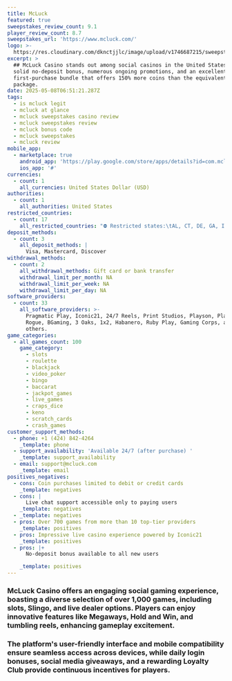 ```yaml
---
title: McLuck
featured: true
sweepstakes_review_count: 9.1
player_review_count: 8.7
sweepstakes_url: 'https://www.mcluck.com/'
logo: >-
  https://res.cloudinary.com/dknctjjlc/image/upload/v1746687215/sweepstakes/mcluck_casino_gyexsh.svg
excerpt: >
  ## McLuck Casino stands out among social casinos in the United States with a
  solid no-deposit bonus, numerous ongoing promotions, and an excellent
  first-purchase bundle that offers 150% more coins than the equivalent regular
  package.
date: 2025-05-08T06:51:21.287Z
tags:
  - is mcluck legit
  - mcluck at glance
  - mcluck sweepstakes casino review
  - mcluck sweepstakes review
  - mcluck bonus code
  - mcluck sweepstakes
  - mcluck review
mobile_app:
  - marketplace: true
    android_app: 'https://play.google.com/store/apps/details?id=com.mcluck&hl=en'
    ios_app: '#'
currencies:
  - count: 1
    all_currencies: United States Dollar (USD)
authorities:
  - count: 1
    all_authorities: United States
restricted_countries:
  - count: 17
    all_restricted_countries: "⛔️ Restricted states:\tAL, CT, DE, GA, ID, KY, LA, MD, MI, MS, MT, NV, NY, NJ, OH, WA, WV "
deposit_methods:
  - count: 3
    all_deposit_methods: |
      Visa, Mastercard, Discover 
withdrawal_methods:
  - count: 2
    all_withdrawal_methods: Gift card or bank transfer
    withdrawal_limit_per_month: NA
    withdrawal_limit_per_week: NA
    withdrawal_limit_per_day: NA
software_providers:
  - count: 33
    all_software_providers: >-
      Pragmatic Play, Iconic21, 24/7 Reels, Print Studios, Playson, Playtech,
      Rogue, BGaming, 3 Oaks, 1x2, Habanero, Ruby Play, Gaming Corps, and
      others.
game_categories:
  - all_games_count: 100
    game_category:
      - slots
      - roulette
      - blackjack
      - video_poker
      - bingo
      - baccarat
      - jackpot_games
      - live_games
      - craps_dice
      - keno
      - scratch_cards
      - crash_games
customer_support_methods:
  - phone: +1 (424) 842-4264
    _template: phone
  - support_availability: 'Available 24/7 (after purchase) '
    _template: support_availability
  - email: support@mcluck.com
    _template: email
positives_negatives:
  - cons: Coin purchases limited to debit or credit cards
    _template: negatives
  - cons: |
      Live chat support accessible only to paying users
    _template: negatives
  - _template: negatives
  - pros: Over 700 games from more than 10 top-tier providers
    _template: positives
  - pros: Impressive live casino experience powered by Iconic21
    _template: positives
  - pros: |+
      No-deposit bonus available to all new users

    _template: positives
---
```


### McLuck Casino offers an engaging social gaming experience, boasting a diverse selection of over 1,000 games, including slots, Slingo, and live dealer options. Players can enjoy innovative features like Megaways, Hold and Win, and tumbling reels, enhancing gameplay excitement. 

### The platform's user-friendly interface and mobile compatibility ensure seamless access across devices, while daily login bonuses, social media giveaways, and a rewarding Loyalty Club provide continuous incentives for players.
